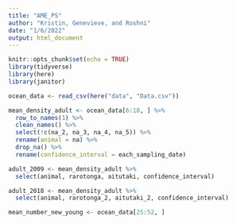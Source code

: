 ```yaml
---
title: "AME_PS"
author: "Kristin, Genevieve, and Roshni"
date: "1/6/2022"
output: html_document
---
```


```r
knitr::opts_chunk$set(echo = TRUE)
library(tidyverse)
library(here)
library(janitor)
```

```r
ocean_data <- read_csv(here("data", "Data.csv"))
```

```r
mean_density_adult <- ocean_data[6:18, ] %>% 
  row_to_names(1) %>% 
  clean_names() %>% 
  select(!c(na_2, na_3, na_4, na_5)) %>% 
  rename(animal = na) %>% 
  drop_na() %>% 
  rename(confidence_interval = each_sampling_date)

adult_2009 <- mean_density_adult %>% 
  select(animal, rarotonga, aitutaki, confidence_interval)

adult_2018 <- mean_density_adult %>% 
  select(animal, rarotonga_2, aitutaki_2, confidence_interval)
```

```r
mean_number_new_young <- ocean_data[25:52, ]
```


